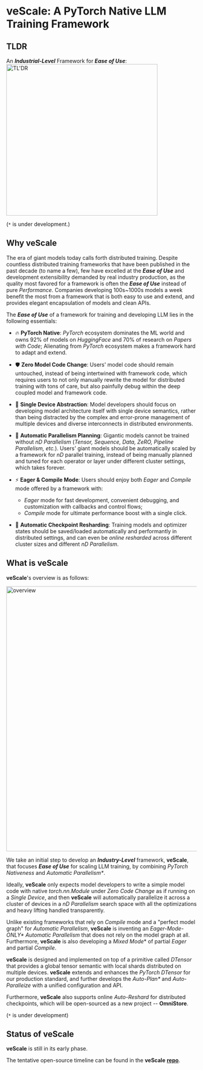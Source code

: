# veScale: A PyTorch Native LLM Training Framework

## TLDR

An _**Industrial-Level**_ Framework for _**Ease of Use**_:
<img src="../../public/guide/tldr.png" alt="TL'DR" width="400"/>

(`*` is under development.)

## Why veScale

The era of giant models today calls forth distributed training.
Despite countless distributed training frameworks that have been published in the past decade (to name a few), few have excelled at the _**Ease of Use**_ and development extensibility demanded by real industry production,
as the quality most favored for a framework is often the _**Ease of Use**_ instead of pure _Performance_. 
Companies developing 100s~1000s models a week benefit the most from a framework that is both easy to use and extend, and provides elegant encapsulation of models and clean APIs.

The _**Ease of Use**_ of a framework for training and developing LLM lies in the following essentials:

- 🔥 **PyTorch Native**: _PyTorch_ ecosystem dominates the ML world and owns 92% of models on _HuggingFace_ and 70% of research on _Papers with Code_; Alienating from _PyTorch_ ecosystem makes a framework hard to adapt and extend.

- 🛡 **Zero Model Code Change**: Users' model code should remain untouched, instead of being intertwined with framework code, which requires users to not only manually rewrite the model for distributed training with tons of care, but also painfully debug within the deep coupled model and framework code.

- 🚀 **Single Device Abstraction**: Model developers should focus on developing model architecture itself with single device semantics, rather than being distracted by the complex and error-prone management of multiple devices and diverse interconnects in distributed environments.

- 🎯 **Automatic Parallelism Planning**: Gigantic models cannot be trained without _nD Parallelism_ (_Tensor, Sequence, Data, ZeRO, Pipeline Parallelism, etc._). Users' giant models should be automatically scaled by a framework for _nD_ parallel training, instead of being manually planned and tuned for each operator or layer under different cluster settings, which takes forever. 

- ⚡ **Eager & Compile Mode**: Users should enjoy both _Eager_ and _Compile_ mode offered by a framework with:
  - _Eager_ mode for fast development, convenient debugging, and customization with callbacks and control flows;
  - _Compile_ mode for ultimate performance boost with a single click.

- 📀 **Automatic Checkpoint Resharding**: Training models and optimizer states should be saved/loaded automatically and performantly in distributed settings, and can even be _online resharded_ across different cluster sizes and different _nD Parallelism_.

## What is veScale

**veScale**'s overview is as follows:

<img src="../../public/guide/overview.png" alt="overview" width="700"/>

We take an initial step to develop an _**Industry-Level**_ framework, **veScale**, that focuses _**Ease of Use**_ for scaling LLM training, by combining _PyTorch Nativeness_ and _Automatic Parallelism*_. 

Ideally, **veScale** only expects model developers to write a simple model code with native _torch.nn.Module_ under _Zero Code Change_ as if running on a _Single Device_, and then **veScale** will automatically parallelize it across a cluster of devices in a _nD Parallelism_ search space with all the optimizations and heavy lifting handled transparently.

Unlike existing frameworks that rely on _Compile_ mode and a "perfect model graph" for _Automatic Parallelism_,  **veScale** is inventing an _Eager-Mode-ONLY*_ _Automatic Parallelism_ that does not rely on the model graph at all. 
Furthermore, **veScale** is also developing a _Mixed Mode_* of partial _Eager_ and partial _Compile_.

**veScale** is designed and implemented on top of a primitive called _DTensor_ that provides a global tensor semantic with local shards distributed on multiple devices.
**veScale** extends and enhances the _PyTorch DTensor_ for our production standard, and further develops the _Auto-Plan*_ and _Auto-Paralleize_ with a unified configuration and API. 

Furthermore, **veScale** also supports online _Auto-Reshard_ for distributed checkpoints, which will be open-sourced as a new project -- **OmniStore**.

(`*` is under development)

## Status of veScale

**veScale** is still in its early phase.

The tentative open-source timeline can be found in the **veScale** [**repo**](https://github.com/volcengine/veScale/tree/main).